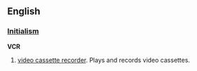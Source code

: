 ==English==
===[[Initialism]]===
'''VCR'''
# [[video cassette recorder]]. Plays and records video cassettes.